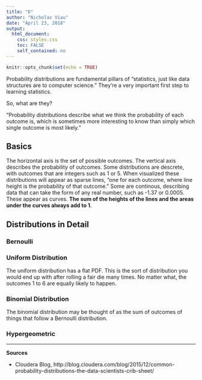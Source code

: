 ---
title: "D"
author: "Nicholas Viau"
date: "April 23, 2018"
output:
  html_document:
    css: styles.css
    toc: FALSE
    self_contained: no
---

```{r setup, include=FALSE}
knitr::opts_chunk$set(echo = TRUE)
```

Probability distributions are fundamental pillars of "statistics, just like data structures are to computer science." They're a very important first step to learning statistics.

So, what are they?

"Probability distributions describe what we think the probability of each outcome is, which is sometimes more interesting to know than simply which single outcome is most likely."

## Basics

The horizontal axis is the set of possible outcomes. The vertical axis describes the probability of outcomes. Some distributions are descrete, with outcomes that are integers such as 1 or 5. When visualized these distributions will appear as sparse lines, "one for each outcome, where line height is the probability of that outcome." Some are continous, describing data that can take the form of any real number, such as -1.37 or 0.0005. These appear as curves. **The sum of the heights of the lines and the areas under the curves always add to 1.**


## Distributions in Detail

### Bernoulli


### Uniform Distribution

The uniform distribution has a flat PDF. This is the sort of distribution you would end up with after rolling a fair die many times. No matter what, the outcomes 1 to 6 are equally likely to happen.

### Binomial Distribution

The binomial distribution may be thought of as the sum of outcomes of things that follow a Bernoulli distribution. 

### Hypergeometric


***

**Sources**

* Cloudera Blog, http://blog.cloudera.com/blog/2015/12/common-probability-distributions-the-data-scientists-crib-sheet/